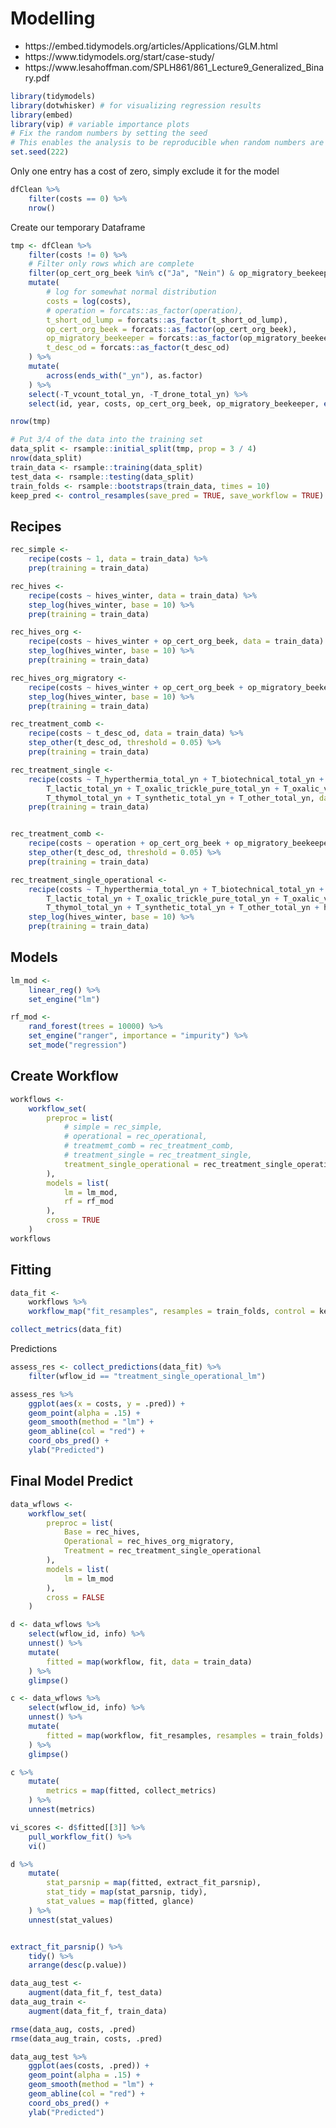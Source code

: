 # Modelling 

- https://embed.tidymodels.org/articles/Applications/GLM.html
- https://www.tidymodels.org/start/case-study/
- https://www.lesahoffman.com/SPLH861/861_Lecture9_Generalized_Binary.pdf

```r
library(tidymodels)
library(dotwhisker) # for visualizing regression results
library(embed)
library(vip) # variable importance plots
# Fix the random numbers by setting the seed
# This enables the analysis to be reproducible when random numbers are used
set.seed(222)
```

Only one entry has a cost of zero, simply exclude it for the model
```r
dfClean %>%
    filter(costs == 0) %>%
    nrow()
```

Create our temporary Dataframe

```r
tmp <- dfClean %>%
    filter(costs != 0) %>%
    # Filter only rows which are complete
    filter(op_cert_org_beek %in% c("Ja", "Nein") & op_migratory_beekeeper %in% c("Ja", "Nein")) %>%
    mutate(
        # log for somewhat normal distribution
        costs = log(costs),
        # operation = forcats::as_factor(operation),
        t_short_od_lump = forcats::as_factor(t_short_od_lump),
        op_cert_org_beek = forcats::as_factor(op_cert_org_beek),
        op_migratory_beekeeper = forcats::as_factor(op_migratory_beekeeper),
        t_desc_od = forcats::as_factor(t_desc_od)
    ) %>%
    mutate(
        across(ends_with("_yn"), as.factor)
    ) %>%
    select(-T_vcount_total_yn, -T_drone_total_yn) %>%
    select(id, year, costs, op_cert_org_beek, op_migratory_beekeeper, ends_with("_yn"), hives_winter, t_desc_od, district, state)

nrow(tmp)

# Put 3/4 of the data into the training set
data_split <- rsample::initial_split(tmp, prop = 3 / 4)
nrow(data_split)
train_data <- rsample::training(data_split)
test_data <- rsample::testing(data_split)
train_folds <- rsample::bootstraps(train_data, times = 10)
keep_pred <- control_resamples(save_pred = TRUE, save_workflow = TRUE)
```

## Recipes

```r
rec_simple <-
    recipe(costs ~ 1, data = train_data) %>%
    prep(training = train_data)

rec_hives <-
    recipe(costs ~ hives_winter, data = train_data) %>%
    step_log(hives_winter, base = 10) %>%
    prep(training = train_data)

rec_hives_org <-
    recipe(costs ~ hives_winter + op_cert_org_beek, data = train_data) %>%
    step_log(hives_winter, base = 10) %>%
    prep(training = train_data)

rec_hives_org_migratory <-
    recipe(costs ~ hives_winter + op_cert_org_beek + op_migratory_beekeeper, data = train_data) %>%
    step_log(hives_winter, base = 10) %>%
    prep(training = train_data)

rec_treatment_comb <-
    recipe(costs ~ t_desc_od, data = train_data) %>%
    step_other(t_desc_od, threshold = 0.05) %>%
    prep(training = train_data)

rec_treatment_single <-
    recipe(costs ~ T_hyperthermia_total_yn + T_biotechnical_total_yn + T_formic_short_total_yn + T_formic_long_total_yn +
        T_lactic_total_yn + T_oxalic_trickle_pure_total_yn + T_oxalic_vapo_total_yn + T_oxalic_trickle_mix_total_yn +
        T_thymol_total_yn + T_synthetic_total_yn + T_other_total_yn, data = train_data) %>%
    prep(training = train_data)


rec_treatment_comb <-
    recipe(costs ~ operation + op_cert_org_beek + op_migratory_beekeeper + t_desc_od, data = train_data) %>%
    step_other(t_desc_od, threshold = 0.05) %>%
    prep(training = train_data)

rec_treatment_single_operational <-
    recipe(costs ~ T_hyperthermia_total_yn + T_biotechnical_total_yn + T_formic_short_total_yn + T_formic_long_total_yn +
        T_lactic_total_yn + T_oxalic_trickle_pure_total_yn + T_oxalic_vapo_total_yn + T_oxalic_trickle_mix_total_yn +
        T_thymol_total_yn + T_synthetic_total_yn + T_other_total_yn + hives_winter + op_cert_org_beek + op_migratory_beekeeper, data = train_data) %>%
    step_log(hives_winter, base = 10) %>%
    prep(training = train_data)
```

## Models
```r
lm_mod <-
    linear_reg() %>%
    set_engine("lm")

rf_mod <-
    rand_forest(trees = 10000) %>%
    set_engine("ranger", importance = "impurity") %>%
    set_mode("regression")
```


## Create Workflow

```r
workflows <-
    workflow_set(
        preproc = list(
            # simple = rec_simple,
            # operational = rec_operational,
            # treatmemt_comb = rec_treatment_comb,
            # treatment_single = rec_treatment_single,
            treatment_single_operational = rec_treatment_single_operational
        ),
        models = list(
            lm = lm_mod,
            rf = rf_mod
        ),
        cross = TRUE
    )
workflows
```

## Fitting

```r
data_fit <-
    workflows %>%
    workflow_map("fit_resamples", resamples = train_folds, control = keep_pred, verbose = TRUE)
```

```r
collect_metrics(data_fit)
```

Predictions
```r
assess_res <- collect_predictions(data_fit) %>%
    filter(wflow_id == "treatment_single_operational_lm")
```

```r
assess_res %>%
    ggplot(aes(x = costs, y = .pred)) +
    geom_point(alpha = .15) +
    geom_smooth(method = "lm") +
    geom_abline(col = "red") +
    coord_obs_pred() +
    ylab("Predicted")
```

## Final Model Predict

```r

data_wflows <-
    workflow_set(
        preproc = list(
            Base = rec_hives,
            Operational = rec_hives_org_migratory,
            Treatment = rec_treatment_single_operational
        ),
        models = list(
            lm = lm_mod
        ),
        cross = FALSE
    )

d <- data_wflows %>%
    select(wflow_id, info) %>%
    unnest() %>%
    mutate(
        fitted = map(workflow, fit, data = train_data)
    ) %>%
    glimpse()

c <- data_wflows %>%
    select(wflow_id, info) %>%
    unnest() %>%
    mutate(
        fitted = map(workflow, fit_resamples, resamples = train_folds)
    ) %>%
    glimpse()

c %>%
    mutate(
        metrics = map(fitted, collect_metrics)
    ) %>%
    unnest(metrics)

vi_scores <- d$fitted[[3]] %>%
    pull_workflow_fit() %>%
    vi()

d %>%
    mutate(
        stat_parsnip = map(fitted, extract_fit_parsnip),
        stat_tidy = map(stat_parsnip, tidy),
        stat_values = map(fitted, glance)
    ) %>%
    unnest(stat_values)


extract_fit_parsnip() %>%
    tidy() %>%
    arrange(desc(p.value))

data_aug_test <-
    augment(data_fit_f, test_data)
data_aug_train <-
    augment(data_fit_f, train_data)

rmse(data_aug, costs, .pred)
rmse(data_aug_train, costs, .pred)
```

```r
data_aug_test %>%
    ggplot(aes(costs, .pred)) +
    geom_point(alpha = .15) +
    geom_smooth(method = "lm") +
    geom_abline(col = "red") +
    coord_obs_pred() +
    ylab("Predicted")
```

